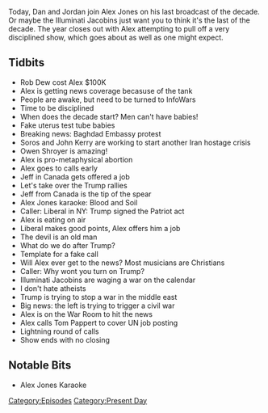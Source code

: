 {{DEFAULTSORT:
    #_EPISODE_0383:December 31, 2019
}}{{Episode
    | title           = December 31, 2019
    | caption         = Listen to this episode on [https://knowledgefight.libsyn.com/knowledge-fight-december-31-2019 Libsyn] [https://open.spotify.com/episode/7cyFP50Q2p8rSrwNq2GMIq Spotify], Read the [[Transcript/383: December 31, 2019|Unofficial Transcript]]
    | episodeNumber   = 383
    | length          = 01:41:09
    | airDate         = January 1, 2020
    | coverageDate    = December 31, 2019
    | episodeType     = [[:Category:Present Day|Present Day]]
    | appearance      = [[Rob Dew]], [[George Soros]], [[John Kerry]], [[Owen Shroyer]], [[Tom Pappert]]
    | previousEpisode = [[382: December 23-27, 2019]]
    | nextEpisode     = [[384: January 3, 2020]]
}}

{{Stub}}

Today, Dan and Jordan join Alex Jones on his last broadcast of the decade. Or maybe the Illuminati Jacobins just want you to think it's the last of the decade. The year closes out with Alex attempting to pull off a very disciplined show, which goes about as well as one might expect.

==Tidbits==

*Rob Dew cost Alex $100K
*Alex is getting news coverage becasuse of the tank
*People are awake, but need to be turned to InfoWars
*Time to be disciplined
*When does the decade start? Men can't have babies!
*Fake uterus test tube babies
*Breaking news: Baghdad Embassy protest
*Soros and John Kerry are working to start another Iran hostage crisis
*Owen Shroyer is amazing!
*Alex is pro-metaphysical abortion
*Alex goes to calls early
*Jeff in Canada gets offered a job
*Let's take over the Trump rallies
*Jeff from Canada is the tip of the spear
*Alex Jones karaoke: Blood and Soil
*Caller: Liberal in NY: Trump signed the Patriot act
*Alex is eating on air
*Liberal makes good points, Alex offers him a job
*The devil is an old man
*What do we do after Trump?
*Template for a fake call
*Will Alex ever get to the news? Most musicians are Christians
*Caller: Why wont you turn on Trump?
*Illuminati Jacobins are waging a war on the calendar
*I don't hate atheists
*Trump is trying to stop a war in the middle east
*Big news: the left is trying to trigger a civil war
*Alex is on the War Room to hit the news
*Alex calls Tom Pappert to cover UN job posting
*Lightning round of calls
*Show ends with no closing

==Notable Bits==

*Alex Jones Karaoke

[[Category:Episodes]]
[[Category:Present Day]]
